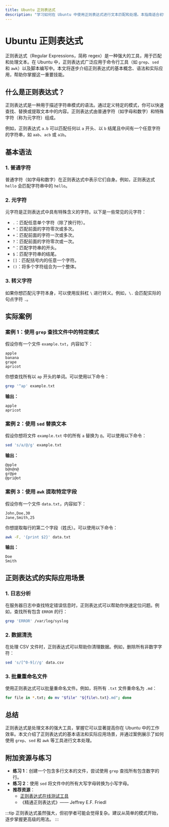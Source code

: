```yaml
---
title: Ubuntu 正则表达式
description: "学习如何在 Ubuntu 中使用正则表达式进行文本匹配和处理。本指南适合初学者，涵盖基本语法、实际案例和常见应用场景。"
---
```


# Ubuntu 正则表达式

正则表达式（Regular Expressions，简称 regex）是一种强大的工具，用于匹配和处理文本。在 Ubuntu 中，正则表达式广泛应用于命令行工具（如 `grep`、`sed` 和 `awk`）以及脚本编写中。本文将逐步介绍正则表达式的基本概念、语法和实际应用，帮助你掌握这一重要技能。

## 什么是正则表达式？

正则表达式是一种用于描述字符串模式的语法。通过定义特定的模式，你可以快速查找、替换或提取文本中的内容。正则表达式由普通字符（如字母和数字）和特殊字符（称为元字符）组成。

例如，正则表达式 `a.b` 可以匹配任何以 `a` 开头、以 `b` 结尾且中间有一个任意字符的字符串，如 `aab`、`acb` 或 `a1b`。

## 基本语法

### 1. 普通字符
普通字符（如字母和数字）在正则表达式中表示它们自身。例如，正则表达式 `hello` 会匹配字符串中的 `hello`。

### 2. 元字符
元字符是正则表达式中具有特殊含义的字符。以下是一些常见的元字符：

- `.`：匹配任意单个字符（除了换行符）。
- `*`：匹配前面的字符零次或多次。
- `+`：匹配前面的字符一次或多次。
- `?`：匹配前面的字符零次或一次。
- `^`：匹配字符串的开头。
- `$`：匹配字符串的结尾。
- `[]`：匹配括号内的任意一个字符。
- `()`：将多个字符组合为一个整体。

### 3. 转义字符
如果你想匹配元字符本身，可以使用反斜杠 `\` 进行转义。例如，`\.` 会匹配实际的句点字符 `.`。

## 实际案例

### 案例 1：使用 `grep` 查找文件中的特定模式
假设你有一个文件 `example.txt`，内容如下：

```
apple
banana
grape
apricot
```

你想查找所有以 `ap` 开头的单词。可以使用以下命令：

```bash
grep '^ap' example.txt
```

**输出：**
```
apple
apricot
```

### 案例 2：使用 `sed` 替换文本
假设你想将文件 `example.txt` 中的所有 `a` 替换为 `@`。可以使用以下命令：

```bash
sed 's/a/@/g' example.txt
```

**输出：**
```
@pple
b@n@n@
gr@pe
@pri@ot
```

### 案例 3：使用 `awk` 提取特定字段
假设你有一个文件 `data.txt`，内容如下：

```
John,Doe,30
Jane,Smith,25
```

你想提取每行的第二个字段（姓氏）。可以使用以下命令：

```bash
awk -F, '{print $2}' data.txt
```

**输出：**
```
Doe
Smith
```

## 正则表达式的实际应用场景

### 1. 日志分析
在服务器日志中查找特定错误信息时，正则表达式可以帮助你快速定位问题。例如，查找所有包含 `ERROR` 的行：

```bash
grep 'ERROR' /var/log/syslog
```

### 2. 数据清洗
在处理 CSV 文件时，正则表达式可以帮助你清理数据。例如，删除所有非数字字符：

```bash
sed 's/[^0-9]//g' data.csv
```

### 3. 批量重命名文件
使用正则表达式可以批量重命名文件。例如，将所有 `.txt` 文件重命名为 `.md`：

```bash
for file in *.txt; do mv "$file" "${file%.txt}.md"; done
```

## 总结

正则表达式是处理文本的强大工具，掌握它可以显著提高你在 Ubuntu 中的工作效率。本文介绍了正则表达式的基本语法和实际应用场景，并通过案例展示了如何使用 `grep`、`sed` 和 `awk` 等工具进行文本处理。

## 附加资源与练习

- **练习 1**：创建一个包含多行文本的文件，尝试使用 `grep` 查找所有包含数字的行。
- **练习 2**：使用 `sed` 将文件中的所有大写字母转换为小写字母。
- **推荐资源**：
  - [正则表达式在线测试工具](https://regex101.com/)
  - 《精通正则表达式》—— Jeffrey E.F. Friedl

:::tip
正则表达式虽然强大，但初学者可能会觉得复杂。建议从简单的模式开始，逐步掌握更高级的用法。
:::